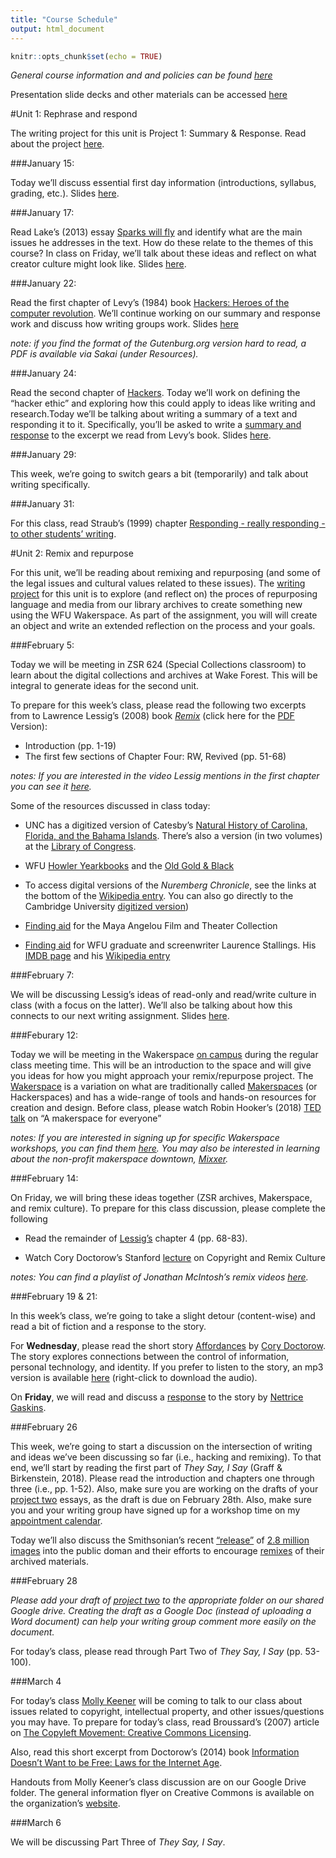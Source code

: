 ```yaml
---
title: "Course Schedule"
output: html_document
---
```


```r
knitr::opts_chunk$set(echo = TRUE)
```


*General course information and and policies can be found [here](https://smartjw.github.io/collaborative_writing/information.html)*

Presentation slide decks and other materials can be accessed [here](https://drive.google.com/drive/folders/151MO4X588GUHBqkvbS0s_QrZrseMGZqN)

#Unit 1: Rephrase and respond			

The writing project for this unit is Project 1: Summary & Response.  Read about the project [here](https://smartjw.github.io/collaborative_writing/summaryresponse.html).  

###January 15: 

Today we'll discuss essential first day information (introductions, syllabus, grading, etc.).  Slides [here](https://drive.google.com/a/wfu.edu/file/d/1qpO8FcCvipcwdgLsxCa9IT3wuFziUsHq/view?usp=sharing).

###January 17: 

Read Lake's (2013) essay [Sparks will fly](https://aeon.co/essays/consumer-culture-is-dead-long-live-creators) and identify what are the main issues he addresses in the text. How do these relate to the themes of this course? In class on Friday, we'll talk about these ideas and reflect on what creator culture might look like.  Slides [here](https://drive.google.com/a/wfu.edu/file/d/1M_aSPPVRVLMOTUDyxL_f0mkv8_M2b_Wx/view?usp=sharing).

###January 22: 

Read the first chapter of Levy's (1984) book [Hackers: Heroes of the computer revolution](http://www.gutenberg.org/ebooks/729). We'll continue working on our summary and response work and discuss how writing groups work. Slides [here](https://drive.google.com/open?id=1728CFUrKEXlV0FGvSld_j4fv_51_jn9E)



*note: if you find the format of the Gutenburg.org version hard to read, a PDF is available via Sakai (under Resources).*

###January 24: 

Read the second chapter of [Hackers](http://www.gutenberg.org/ebooks/729). Today we'll work on defining the "hacker ethic" and exploring how this could apply to ideas like writing and research.Today we'll be talking about writing a summary of a text and responding it to it.  Specifically, you'll be asked to write a [summary and response](https://smartjw.github.io/collaborative_writing/summaryresponse.html) to the excerpt we read from Levy's book. Slides [here](https://drive.google.com/a/wfu.edu/file/d/1eNf2yF-WErumMiJv54hYizwefd1pkZX3/view?usp=sharing). 

###January 29: 

This week, we're going to switch gears a bit (temporarily) and talk about writing specifically. 

###January 31:  

For this class, read Straub's (1999) chapter [Responding - really responding - to other students' writing](https://github.com/smartjw/collaborative_writing/blob/master/docs/straub_responding.pdf).   

#Unit 2: Remix and repurpose

For this unit, we'll be reading about remixing and repurposing (and some of the legal issues and cultural values related to these issues).  The [writing project](https://smartjw.github.io/collaborative_writing/repurpose.html) for this unit is to explore (and reflect on) the proces of repurposing language and media from our library archives to create something new using the WFU Wakerspace.  As part of the assignment, you will will create an object and write an extended reflection on the process and your goals. 

###February 5: 

Today we will be meeting in ZSR 624 (Special Collections classroom) to learn about the digital collections and archives at Wake Forest.  This will be integral to generate ideas for the second unit. 

To prepare for this week's class, please read the following two excerpts from to Lawrence Lessig's (2008) book *[Remix](https://archive.org/details/LawrenceLessigRemix/mode/2up)* (click here for the [PDF](https://ia802306.us.archive.org/24/items/LawrenceLessigRemix/Remix-o.pdf) Version):

* Introduction (pp. 1-19)
* The first few sections of Chapter Four: RW, Revived (pp. 51-68)

*notes: If you are interested in the video Lessig mentions in the first chapter you can see it [here](https://youtu.be/N1KfJHFWlhQ).* 

Some of the resources discussed in class today: 
 
* UNC has a digitized version of Catesby's [Natural History of Carolina, Florida, and the Bahama Islands](https://cdn.lib.unc.edu/dc/catesby/).  There's also a version (in two volumes) at the [Library of Congress](https://www.loc.gov/item/agr02000176/).

* WFU [Howler Yearkbooks](https://lib.digitalnc.org/search?p=Yearbooks+Wake+Forest+University&sf=year&so=a) and the [Old Gold & Black](http://wakespace.lib.wfu.edu/handle/10339/48)

* To access digital versions of the *Nuremberg Chronicle*, see the links at the bottom of the [Wikipedia entry](https://en.wikipedia.org/wiki/Nuremberg_Chronicle). You can also go directly to the Cambridge University [digitized version](https://cudl.lib.cam.ac.uk/view/PR-INC-00000-A-00007-00002-00888))

* [Finding aid](https://wakespace.lib.wfu.edu/handle/10339/28134) for the Maya Angelou Film and Theater Collection

* [Finding aid](https://wakespace.lib.wfu.edu/handle/10339/27900) for WFU graduate and screenwriter Laurence Stallings.  His [IMDB page](https://www.imdb.com/name/nm0821716/?ref_=fn_al_nm_1) and his [Wikipedia entry](https://en.wikipedia.org/wiki/Laurence_Stallings)

###February 7: 

We will be discussing Lessig's ideas of read-only and read/write culture in class (with a focus on the latter).  We'll also be talking about how this connects to our next writing assignment.
Slides [here](https://drive.google.com/open?id=1t0apAtGViG3Bk2aXL_IDza-j_aoSOJNFtPtSY02hCyI).

###Feburary 12: 

Today we will be meeting in the Wakerspace [on campus](https://map.concept3d.com/?id=492#!m/388915) during the regular class meeting time.  This will be an introduction to the space and will give you ideas for how you might approach your remix/repurpose project. The [Wakerspace](https://wakerspace.wfu.edu/) is a variation on what are traditionally called [Makerspaces](https://en.wikipedia.org/wiki/Hackerspace) (or Hackerspaces) and has a wide-range of tools and hands-on resources for creation and design.  Before class, please watch Robin Hooker's (2018) [TED talk](https://youtu.be/9lSZgCaMS20) on "A makerspace for everyone"

*notes: If you are interested in signing up for specific Wakerspace workshops, you can find them [here](https://pdc.wfu.edu/?q=wakerspace&opento&types). You may also be interested in learning about the non-profit makerspace downtown, [Mixxer](https://wsmixxer.org/).*



###February 14: 


On Friday, we will bring these ideas together (ZSR archives, Makerspace, and remix culture).  To prepare for this class discussion, please complete the following

* Read the remainder of [Lessig's](https://archive.org/details/LawrenceLessigRemix/mode/2up) chapter 4 (pp. 68-83).  

* Watch Cory Doctorow's Stanford [lecture](https://youtu.be/tveAm35gVF4) on Copyright and Remix Culture

*notes: You can find a playlist of Jonathan McIntosh's remix videos [here](https://www.youtube.com/playlist?list=PLBA459CB6C73D3B9A).*


###February 19 & 21: 

In this week's class, we're going to take a slight detour (content-wise) and read a bit of fiction and a response to the story. 

For **Wednesday**, please read the short story [Affordances](https://slate.com/technology/2019/10/affordances-cory-doctorow-sf-story-algorithmic-bias-facial-recognition.html) by [Cory Doctorow](https://en.wikipedia.org/wiki/Cory_Doctorow). The story explores connections between the control of information, personal technology, and identity.  If you prefer to listen to the story, an mp3 version is available [here](https://archive.org/download/Cory_Doctorow_Podcast_314/Cory_Doctorow_Podcast_314_-Affordances.mp3) (right-click to download the audio).

On **Friday**, we will read and discuss a [response](https://slate.com/technology/2019/10/cory-doctorow-affordances-response-ai.html) to the story by [Nettrice Gaskins](https://en.wikipedia.org/wiki/Nettrice_Gaskins).  

###February 26

This week, we're going to start a discussion on the intersection of writing and ideas we've been discussing so far (i.e., hacking and remixing).  To that end, we'll start by reading the first part of *They Say, I Say* (Graff & Birkenstein, 2018).  Please read the introduction and chapters one through three (i.e., pp. 1-52).  Also, make sure you are working on the drafts of your [project two](https://smartjw.github.io/collaborative_writing/resources.html#project_2:_repurpose_and_remix) essays, as the draft is due on February 28th. Also, make sure you and your writing group have signed up for a workshop time on my [appointment calendar](https://calendar.google.com/calendar/selfsched?sstoken=UUc1WHljZHl2cHFRfGRlZmF1bHR8MDg4ZmI1NzkxZjMwNWUyYWMzMTI1MjgzMDlkNDBiYzk).  

Today we'll also discuss the Smithsonian's recent ["release"](https://www.smithsonianmag.com/smithsonian-institution/smithsonian-releases-28-million-images-public-domain-180974263/) of [2.8 million images](http://collections.si.edu/search/) into the public doman and their efforts to encourage [remixes](https://learninglab.si.edu/cabinet/file/4e0ad443-7b49-420f-8853-5e3f0d2e3f04/how-to-make-a-collagasaurus.pdf) of their archived materials.  

###February 28

*Please add your draft of [project two](https://smartjw.github.io/collaborative_writing/resources.html#project_2:_repurpose_and_remix) to the appropriate folder on our shared Google drive.  Creating the draft as a Google Doc (instead of uploading a Word document) can help your writing group comment more easily on the document.*

For today's class, please read through Part Two of *They Say, I Say* (pp. 53-100).  

###March 4

For today's class [Molly Keener](https://zsr.wfu.edu/directory/molly-keener/) will be coming to talk to our class about issues related to copyright, intellectual property, and other issues/questions you may have. To prepare for today's class, read Broussard's (2007) article on [The Copyleft Movement: Creative Commons Licensing](https://github.com/smartjw/collaborative_writing/blob/master/docs/broussard_copyleft_movement.pdf).

Also, read this short excerpt from Doctorow's (2014) book [Information Doesn't Want to be Free: Laws for the Internet Age](https://github.com/smartjw/collaborative_writing/blob/master/docs/doctorow_excerpt_idwtbfree.pdf).

Handouts from Molly Keener's class discussion are on our Google Drive folder. The general information flyer on Creative Commons is available on the organization's [website](https://wiki.creativecommons.org/images/6/62/Creativecommons-informational-flyer_eng.pdf).


###March 6

We will be discussing Part Three of *They Say, I Say*.  








